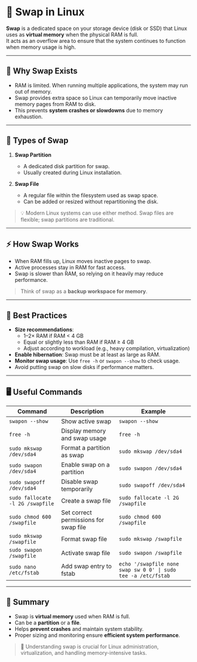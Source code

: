 # 💾 Swap in Linux

**Swap** is a dedicated space on your storage device (disk or SSD) that Linux uses as **virtual memory** when the physical RAM is full.  
It acts as an overflow area to ensure that the system continues to function when memory usage is high.

---

## 🧠 Why Swap Exists

- RAM is limited. When running multiple applications, the system may run out of memory.
- Swap provides extra space so Linux can temporarily move inactive memory pages from RAM to disk.
- This prevents **system crashes or slowdowns** due to memory exhaustion.

---

## 📂 Types of Swap

1. **Swap Partition**
   - A dedicated disk partition for swap.
   - Usually created during Linux installation.

2. **Swap File**
   - A regular file within the filesystem used as swap space.
   - Can be added or resized without repartitioning the disk.

> 💡 Modern Linux systems can use either method. Swap files are flexible; swap partitions are traditional.

---

## ⚡ How Swap Works

- When RAM fills up, Linux moves inactive pages to swap.
- Active processes stay in RAM for fast access.
- Swap is slower than RAM, so relying on it heavily may reduce performance.

> Think of swap as a **backup workspace for memory**.

---

## 📝 Best Practices

- **Size recommendations**:
  - 1–2× RAM if RAM < 4 GB
  - Equal or slightly less than RAM if RAM ≥ 4 GB
  - Adjust according to workload (e.g., heavy compilation, virtualization)
- **Enable hibernation**: Swap must be at least as large as RAM.
- **Monitor swap usage**: Use `free -h` or `swapon --show` to check usage.
- Avoid putting swap on slow disks if performance matters.

---

## 🖥️ Useful Commands

| Command                          | Description                           | Example                                                       |
| -------------------------------- | ------------------------------------- | ------------------------------------------------------------- |
| `swapon --show`                  | Show active swap                      | `swapon --show`                                               |
| `free -h`                        | Display memory and swap usage         | `free -h`                                                     |
| `sudo mkswap /dev/sda4`          | Format a partition as swap            | `sudo mkswap /dev/sda4`                                       |
| `sudo swapon /dev/sda4`          | Enable swap on a partition            | `sudo swapon /dev/sda4`                                       |
| `sudo swapoff /dev/sda4`         | Disable swap temporarily              | `sudo swapoff /dev/sda4`                                      |
| `sudo fallocate -l 2G /swapfile` | Create a swap file                    | `sudo fallocate -l 2G /swapfile`                              |
| `sudo chmod 600 /swapfile`       | Set correct permissions for swap file | `sudo chmod 600 /swapfile`                                    |
| `sudo mkswap /swapfile`          | Format swap file                      | `sudo mkswap /swapfile`                                       |
| `sudo swapon /swapfile`          | Activate swap file                    | `sudo swapon /swapfile`                                       |
| `sudo nano /etc/fstab`           | Add swap entry to fstab               | `echo '/swapfile none swap sw 0 0' \| sudo tee -a /etc/fstab` |

---

## 🔐 Summary

- Swap is **virtual memory** used when RAM is full.
- Can be a **partition** or a **file**.
- Helps **prevent crashes** and maintain system stability.
- Proper sizing and monitoring ensure **efficient system performance**.

> 🚀 Understanding swap is crucial for Linux administration, virtualization, and handling memory-intensive tasks.
